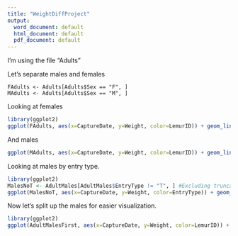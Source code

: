 ```yaml
---
title: "WeightDiffProject"
output:
  word_document: default
  html_document: default
  pdf_document: default
---
```



I'm using the file "Adults"

Let's separate males and females
```
FAdults <- Adults[Adults$Sex == "F", ]
MAdults <- Adults[Adults$Sex == "M", ]
```

Looking at females
```r
library(ggplot2)
ggplot(FAdults, aes(x=CaptureDate, y=Weight, color=LemurID)) + geom_line()
```

And males
```r
ggplot(MAdults, aes(x=CaptureDate, y=Weight, color=LemurID)) + geom_line() + geom_point()
```

Looking at males by entry type. 
```r
library(ggplot2)
MalesNoT <- AdultMales[AdultMales$EntryType != "T", ] #Excluding truncated males (in group before study started)
ggplot(MalesNoT, aes(x=CaptureDate, y=Weight, color=EntryType)) + geom_line()
```

Now let's split up the males for easier visualization. 

```r
library(ggplot2)
ggplot(AdultMalesFirst, aes(x=CaptureDate, y=Weight, color=LemurID)) + geom_line() + geom_point()
```